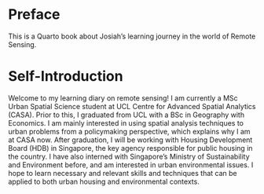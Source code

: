 # Preface {.unnumbered}

This is a Quarto book about Josiah's learning journey in the world of Remote Sensing.

# Self-Introduction

Welcome to my learning diary on remote sensing! I am currently a MSc Urban Spatial Science student at UCL Centre for Advanced Spatial Analytics (CASA). Prior to this, I graduated from UCL with a BSc in Geography with Economics. I am mainly interested in using spatial analysis techniques to urban problems from a policymaking perspective, which explains why I am at CASA now. After graduation, I will be working with Housing Development Board (HDB) in Singapore, the key agency responsible for public housing in the country. I have also interned with Singapore's Ministry of Sustainability and Environment before, and am interested in urban environmental issues. I hope to learn necessary and relevant skills and techniques that can be applied to both urban housing and environmental contexts.
